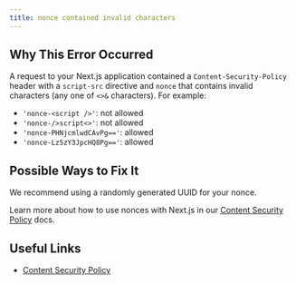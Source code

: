 ```yaml
---
title: nonce contained invalid characters
---
```


## Why This Error Occurred

A request to your Next.js application contained a `Content-Security-Policy`
header with a `script-src` directive and `nonce` that contains
invalid characters (any one of `<>&` characters). For example:

- `'nonce-<script />'`: not allowed
- `'nonce-/>script<>'`: not allowed
- `'nonce-PHNjcmlwdCAvPg=='`: allowed
- `'nonce-Lz5zY3JpcHQ8Pg=='`: allowed

## Possible Ways to Fix It

We recommend using a randomly generated UUID for your nonce.

Learn more about how to use nonces with Next.js in our [Content Security Policy](/docs/app/building-your-application/configuring/content-security-policy) docs.

## Useful Links

- [Content Security Policy](/docs/app/building-your-application/configuring/content-security-policy)
